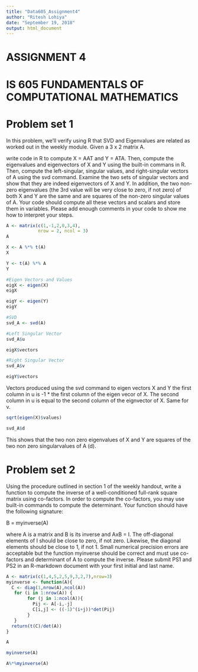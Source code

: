 ```yaml
---
title: "Data605_Assignment4"
author: "Ritesh Lohiya"
date: "September 19, 2018"
output: html_document
---
```


#                             ASSIGNMENT 4

#           IS 605 FUNDAMENTALS OF COMPUTATIONAL MATHEMATICS

#                            Problem set 1
 
In this problem, we'll verify using R that SVD and Eigenvalues are related as worked out in the weekly module. Given a 3 x 2 matrix A.

write code in R to compute X = AAT and Y = ATA. Then, compute the eigenvalues and eigenvectors of X and Y using the built-in commans in R. Then, compute the left-singular, singular values, and right-singular vectors of A using the svd command. Examine the two sets of singular vectors and show that they are indeed
eigenvectors of X and Y. In addition, the two non-zero eigenvalues (the 3rd value will be very close to zero, if not zero) of both X and Y are the same and are squares of the non-zero singular values of A. Your code should compute all these vectors and scalars and store them in variables. Please add enough comments in your code to show me how to interpret your steps.

```r
A <- matrix(c(1,-1,2,0,3,4),
            nrow = 2, ncol = 3)
A
```

```r
X <- A %*% t(A)
X
```

```r
Y <- t(A) %*% A
Y
```

```r
#Eigen Vectors and Values 
eigX <- eigen(X)
eigX
```

```r
eigY <- eigen(Y)
eigY
```

```r
#SVD  
svd_A <- svd(A)
```

```r
#Left Singular Vector
svd_A$u
```

```r
eigX$vectors
```

```r
#Right Singular Vector
svd_A$v
```

```r
eigY$vectors
```

Vectors produced using the svd command to eigen vectors X and Y the first column in u is -1 * the first column of the eigen vecor of X. The second column in u is equal to the second column of the eignvector of X. Same for v.

```r
sqrt(eigen(X)$values)
```

 
```r
svd_A$d
```

This shows that the two non zero eigenvalues of X and Y are squares of the two non zero singularvalues of A (d).


#                            Problem set 2

Using the procedure outlined in section 1 of the weekly handout, write a function to compute the inverse of a well-conditioned full-rank square matrix using co-factors. In order to compute the co-factors, you may use built-in commands to compute the determinant. Your function should have the following signature:

B = myinverse(A)

where A is a matrix and B is its inverse and AxB = I. The off-diagonal elements of I should be close to zero, if not zero. Likewise, the diagonal elements should be close to 1, if not 1. Small numerical precision errors are acceptable but the function myinverse should be correct and must use co-factors and determinant of A to compute the inverse. Please submit PS1 and PS2 in an R-markdown document with your first initial and last name.

```r
A <- matrix(c(1,4,5,2,5,9,3,2,7),nrow=3)
myinverse <- function(A){
  C <- diag(1,nrow(A),ncol(A))
   for (i in 1:nrow(A)) { 
        for (j in 1:ncol(A)){ 
          Pij <- A[-i,-j]
          C[i,j] <- ((-1)^(i+j))*det(Pij)
        }
   }
  return(t(C)/det(A))
}

A
```

```r
myinverse(A)
```

```r
A%*%myinverse(A)
```